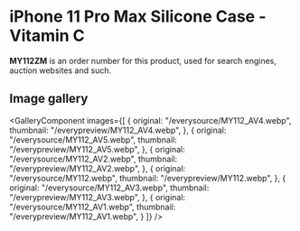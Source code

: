
# iPhone 11 Pro Max Silicone Case - Vitamin C

<Callout type='info' emoji='👉🏻'>**MY112ZM** is an order number for this product, used for search engines, auction websites and such.</Callout>

## Image gallery

<GalleryComponent
    images={[
      {
        original: "/everysource/MY112_AV4.webp",
        thumbnail: "/everypreview/MY112_AV4.webp",
      },
      {
        original: "/everysource/MY112_AV5.webp",
        thumbnail: "/everypreview/MY112_AV5.webp",
      },
      {
        original: "/everysource/MY112_AV2.webp",
        thumbnail: "/everypreview/MY112_AV2.webp",
      },
      {
        original: "/everysource/MY112.webp",
        thumbnail: "/everypreview/MY112.webp",
      },
      {
        original: "/everysource/MY112_AV3.webp",
        thumbnail: "/everypreview/MY112_AV3.webp",
      },
      {
        original: "/everysource/MY112_AV1.webp",
        thumbnail: "/everypreview/MY112_AV1.webp",
      }
    ]}
  />
